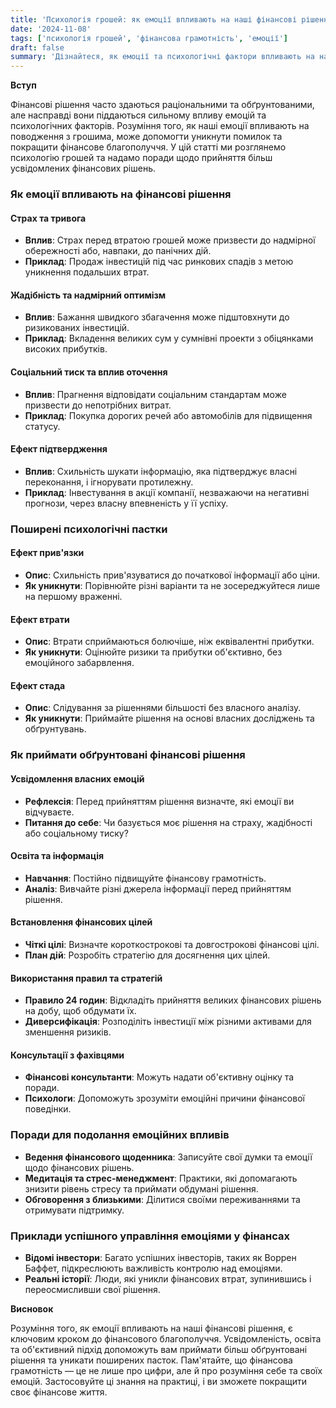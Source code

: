 ```yaml
---
title: 'Психологія грошей: як емоції впливають на наші фінансові рішення'
date: '2024-11-08'
tags: ['психологія грошей', 'фінансова грамотність', 'емоції']
draft: false
summary: 'Дізнайтеся, як емоції та психологічні фактори впливають на наші фінансові рішення. Поради для українців щодо подолання емоційних пасток та прийняття обґрунтованих фінансових рішень.'
---
```


**Вступ**

Фінансові рішення часто здаються раціональними та обґрунтованими, але насправді вони піддаються сильному впливу емоцій та психологічних факторів. Розуміння того, як наші емоції впливають на поводження з грошима, може допомогти уникнути помилок та покращити фінансове благополуччя. У цій статті ми розглянемо психологію грошей та надамо поради щодо прийняття більш усвідомлених фінансових рішень.

### Як емоції впливають на фінансові рішення

#### Страх та тривога

- **Вплив**: Страх перед втратою грошей може призвести до надмірної обережності або, навпаки, до панічних дій.
- **Приклад**: Продаж інвестицій під час ринкових спадів з метою уникнення подальших втрат.

#### Жадібність та надмірний оптимізм

- **Вплив**: Бажання швидкого збагачення може підштовхнути до ризикованих інвестицій.
- **Приклад**: Вкладення великих сум у сумнівні проекти з обіцянками високих прибутків.

#### Соціальний тиск та вплив оточення

- **Вплив**: Прагнення відповідати соціальним стандартам може призвести до непотрібних витрат.
- **Приклад**: Покупка дорогих речей або автомобілів для підвищення статусу.

#### Ефект підтвердження

- **Вплив**: Схильність шукати інформацію, яка підтверджує власні переконання, і ігнорувати протилежну.
- **Приклад**: Інвестування в акції компанії, незважаючи на негативні прогнози, через власну впевненість у її успіху.

### Поширені психологічні пастки

#### Ефект прив'язки

- **Опис**: Схильність прив'язуватися до початкової інформації або ціни.
- **Як уникнути**: Порівнюйте різні варіанти та не зосереджуйтеся лише на першому враженні.

#### Ефект втрати

- **Опис**: Втрати сприймаються болючіше, ніж еквівалентні прибутки.
- **Як уникнути**: Оцінюйте ризики та прибутки об'єктивно, без емоційного забарвлення.

#### Ефект стада

- **Опис**: Слідування за рішеннями більшості без власного аналізу.
- **Як уникнути**: Приймайте рішення на основі власних досліджень та обґрунтувань.

### Як приймати обґрунтовані фінансові рішення

#### Усвідомлення власних емоцій

- **Рефлексія**: Перед прийняттям рішення визначте, які емоції ви відчуваєте.
- **Питання до себе**: Чи базується моє рішення на страху, жадібності або соціальному тиску?

#### Освіта та інформація

- **Навчання**: Постійно підвищуйте фінансову грамотність.
- **Аналіз**: Вивчайте різні джерела інформації перед прийняттям рішення.

#### Встановлення фінансових цілей

- **Чіткі цілі**: Визначте короткострокові та довгострокові фінансові цілі.
- **План дій**: Розробіть стратегію для досягнення цих цілей.

#### Використання правил та стратегій

- **Правило 24 годин**: Відкладіть прийняття великих фінансових рішень на добу, щоб обдумати їх.
- **Диверсифікація**: Розподіліть інвестиції між різними активами для зменшення ризиків.

#### Консультації з фахівцями

- **Фінансові консультанти**: Можуть надати об'єктивну оцінку та поради.
- **Психологи**: Допоможуть зрозуміти емоційні причини фінансової поведінки.

### Поради для подолання емоційних впливів

- **Ведення фінансового щоденника**: Записуйте свої думки та емоції щодо фінансових рішень.
- **Медитація та стрес-менеджмент**: Практики, які допомагають знизити рівень стресу та приймати обдумані рішення.
- **Обговорення з близькими**: Ділитися своїми переживаннями та отримувати підтримку.

### Приклади успішного управління емоціями у фінансах

- **Відомі інвестори**: Багато успішних інвесторів, таких як Воррен Баффет, підкреслюють важливість контролю над емоціями.
- **Реальні історії**: Люди, які уникли фінансових втрат, зупинившись і переосмисливши свої рішення.

**Висновок**

Розуміння того, як емоції впливають на наші фінансові рішення, є ключовим кроком до фінансового благополуччя. Усвідомленість, освіта та об'єктивний підхід допоможуть вам приймати більш обґрунтовані рішення та уникати поширених пасток. Пам'ятайте, що фінансова грамотність — це не лише про цифри, але й про розуміння себе та своїх емоцій. Застосовуйте ці знання на практиці, і ви зможете покращити своє фінансове життя.
